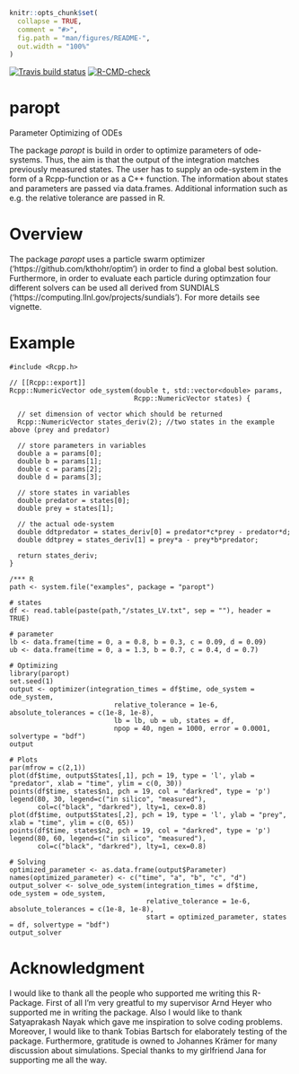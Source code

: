 ```r
knitr::opts_chunk$set(
  collapse = TRUE,
  comment = "#>",
  fig.path = "man/figures/README-",
  out.width = "100%"
)
```

<!-- badges: start -->
[![Travis build status](https://travis-ci.com/Konrad1991/paropt.svg?branch=Rcpp-Interface)](https://travis-ci.com/Konrad1991/paropt)
[![R-CMD-check](https://github.com/Konrad1991/paropt/workflows/R-CMD-check/badge.svg)](https://github.com/Konrad1991/paropt/actions)
<!-- badges: end -->

# paropt

Parameter Optimizing of ODEs

The package *paropt* is build in order to optimize parameters of ode-systems. Thus, the aim is that the output of the integration matches previously measured states. The user has to supply an ode-system in the form of a Rcpp-function or as a C++ function. The information about states and parameters are passed via data.frames. Additional information such as e.g. the relative tolerance are passed in R.

# Overview

The package *paropt* uses a particle swarm optimizer ('https://github.com/kthohr/optim') in order to find a global best solution. Furthermore, in order to evaluate each particle during optimzation four different solvers can be used all derived from SUNDIALS ('https://computing.llnl.gov/projects/sundials'). For more details see vignette. 

# Example

```Rcpp
#include <Rcpp.h>

// [[Rcpp::export]]
Rcpp::NumericVector ode_system(double t, std::vector<double> params,
                               Rcpp::NumericVector states) {
  
  // set dimension of vector which should be returned
  Rcpp::NumericVector states_deriv(2); //two states in the example above (prey and predator)
  
  // store parameters in variables
  double a = params[0];
  double b = params[1];
  double c = params[2];
  double d = params[3];
  
  // store states in variables
  double predator = states[0]; 
  double prey = states[1]; 
  
  // the actual ode-system            
  double ddtpredator = states_deriv[0] = predator*c*prey - predator*d;
  double ddtprey = states_deriv[1] = prey*a - prey*b*predator;
  
  return states_deriv;
}

/*** R
path <- system.file("examples", package = "paropt")

# states
df <- read.table(paste(path,"/states_LV.txt", sep = ""), header = TRUE)

# parameter
lb <- data.frame(time = 0, a = 0.8, b = 0.3, c = 0.09, d = 0.09)
ub <- data.frame(time = 0, a = 1.3, b = 0.7, c = 0.4, d = 0.7)

# Optimizing
library(paropt)
set.seed(1)
output <- optimizer(integration_times = df$time, ode_system = ode_system,
                          relative_tolerance = 1e-6, absolute_tolerances = c(1e-8, 1e-8),
                          lb = lb, ub = ub, states = df,
                          npop = 40, ngen = 1000, error = 0.0001, solvertype = "bdf")
output

# Plots
par(mfrow = c(2,1))
plot(df$time, output$States[,1], pch = 19, type = 'l', ylab = "predator", xlab = "time", ylim = c(0, 30))
points(df$time, states$n1, pch = 19, col = "darkred", type = 'p')
legend(80, 30, legend=c("in silico", "measured"),
       col=c("black", "darkred"), lty=1, cex=0.8)
plot(df$time, output$States[,2], pch = 19, type = 'l', ylab = "prey", xlab = "time", ylim = c(0, 65))
points(df$time, states$n2, pch = 19, col = "darkred", type = 'p')
legend(80, 60, legend=c("in silico", "measured"),
       col=c("black", "darkred"), lty=1, cex=0.8)

# Solving
optimized_parameter <- as.data.frame(output$Parameter)
names(optimized_parameter) <- c("time", "a", "b", "c", "d")
output_solver <- solve_ode_system(integration_times = df$time, ode_system = ode_system, 
                                  relative_tolerance = 1e-6, absolute_tolerances = c(1e-8, 1e-8),
                                  start = optimized_parameter, states = df, solvertype = "bdf")
output_solver
```


# Acknowledgment

I would like to thank all the people who supported me writing this R-Package.
First of all I'm very greatful to my supervisor Arnd Heyer who supported me in writing the package.
Also I would like to thank Satyaprakash Nayak which gave me inspiration to solve coding problems.
Moreover, I would like to thank Tobias Bartsch for elaborately testing of the package.
Furthermore, gratitude is owned to Johannes Krämer for many discussion about simulations. 
Special thanks to my girlfriend Jana for supporting me all the way.

